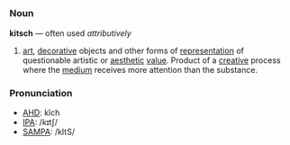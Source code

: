 =={{en}}==
===Noun===
'''kitsch''' &mdash; often used ''attributively''
# [[art]], [[decorative]] objects and other forms of [[representation]] of questionable artistic or [[aesthetic]] [[value]].  Product of a [[creative]] process where the [[medium]] receives more attention than the substance.

===Pronunciation===
*[[w:AHD|AHD]]: kĭch
*[[w:IPA|IPA]]: /kɪtʃ/
*[[w:SAMPA|SAMPA]]: /kItS/

<!-- noun and adjective? -->
